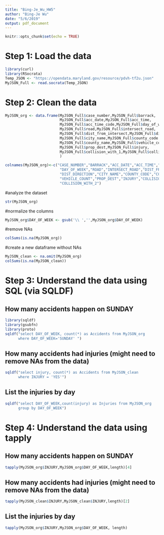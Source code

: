 ```yaml
---
title: "Bing-Je_Wu_HW5"
author: "Bing-Je Wu"
date: "5/6/2019"
output: pdf_document
---
```


```r
knitr::opts_chunk$set(echo = TRUE)
```

# Step 1: Load the data
```r
library(curl)
library(RSocrata)
Temp_JSON <- "https://opendata.maryland.gov/resource/pdvh-tf2u.json"
MyJSON_Full <- read.socrata(Temp_JSON)
```

# Step 2: Clean the data
```r
MyJSON_org <- data.frame(MyJSON_Full$case_number,MyJSON_Full$barrack,
                         MyJSON_Full$acc_date,MyJSON_Full$acc_time,
                         MyJSON_Full$acc_time_code,MyJSON_Full$day_of_week,
                         MyJSON_Full$road,MyJSON_Full$intersect_road,
                         MyJSON_Full$dist_from_intersect,MyJSON_Full$dist_direction,
                         MyJSON_Full$city_name,MyJSON_Full$county_code,
                         MyJSON_Full$county_name,MyJSON_Full$vehicle_count,
                         MyJSON_Full$prop_dest,MyJSON_Full$injury,
                         MyJSON_Full$collision_with_1,MyJSON_Full$collision_with_2
                         )
```
```r
colnames(MyJSON_org)<-c("CASE_NUMBER","BARRACK","ACC_DATE","ACC_TIME","ACC_TIME_CODE",
                         "DAY_OF_WEEK","ROAD","INTERSECT_ROAD","DIST_FROM_INTERSECT",
                         "DIST_DIRECTION","CITY_NAME","COUNTY_CODE","COUNTY_NAME",
                         "VEHICLE_COUNT","PROP_DEST","INJURY","COLLISION_WITH_1",
                         "COLLISION_WITH_2")
```
#analyze the dataset
```r
str(MyJSON_org)
```
#normalize the columns
```r
MyJSON_org$DAY_OF_WEEK <- gsub('\\ ','',MyJSON_org$DAY_OF_WEEK)
```
#remove NAs
```r
colSums(is.na(MyJSON_org))
```
#create a new dataframe without NAs
```r
MyJSON_clean <- na.omit(MyJSON_org)
colSums(is.na(MyJSON_clean))
```

# Step 3: Understand the data using SQL (via SQLDF)
## How many accidents happen on SUNDAY
```r
library(sqldf)
library(gsubfn)
library(proto)
sqldf("select DAY_OF_WEEK, count(*) as Accidents from MyJSON_org 
      where DAY_OF_WEEK='SUNDAY' ")
```
## How many accidents had injuries (might need to remove NAs from the data)
```r
sqldf("select injury, count(*) as Accidents from MyJSON_clean 
      where INJURY = 'YES'")
```
## List the injuries by day
```r
sqldf("select DAY_OF_WEEK,count(injury) as Injuries from MyJSON_org 
      group by DAY_OF_WEEK")
```

# Step 4: Understand the data using tapply
## How many accidents happen on SUNDAY
```r
tapply(MyJSON_org$INJURY,MyJSON_org$DAY_OF_WEEK,length)[4]
```
## How many accidents had injuries (might need to remove NAs from the data)
```r
tapply(MyJSON_clean$INJURY,MyJSON_clean$INJURY,length)[2]
```
## List the injuries by day
```r
tapply(MyJSON_org$INJURY,MyJSON_org$DAY_OF_WEEK, length)
```